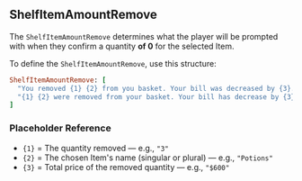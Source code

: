 ## ShelfItemAmountRemove

The `ShelfItemAmountRemove` determines what the player will be prompted with when they confirm a quantity **of 0** for the selected Item.

<SHSpeeches speech="ShelfItemAmountRemove"/>

To define the `ShelfItemAmountRemove`, use this structure:
<br/>
```ruby
ShelfItemAmountRemove: [
  "You removed {1} {2} from you basket. Your bill was decreased by {3}.", 
  "{1} {2} were removed from your basket. Your bill has decrease by {3}."
]
```
### Placeholder Reference
- `{1}` = The quantity removed — e.g., `"3"`
- `{2}` = The chosen Item's name (singular or plural) — e.g., `"Potions"`
- `{3}` = Total price of the removed quantity — e.g., `"$600"`

<ImageWithCaption src="/images/documentation/poke-market/ShelfItemAmountRemove 1.png" caption="ShelfItemAmountRemove 1"/>
<ImageWithCaption src="/images/documentation/poke-market/ShelfItemAmountRemove 2.png" caption="ShelfItemAmountRemove 2"/>